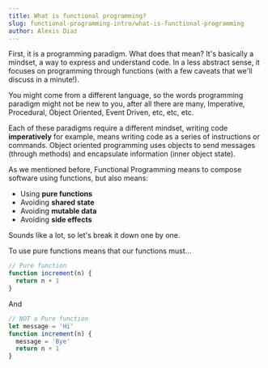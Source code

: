 ```yaml
---
title: What is functional programming?
slug: functional-programming-intro/what-is-functional-programming
author: Alexis Diaz
---
```


First, it is a programming paradigm. What does that mean? It's basically a
mindset, a way to express and understand code. In a less abstract sense, it
focuses on programming through functions (with a few caveats that we'll discuss
in a minute!).

You might come from a different language, so the words programming paradigm
might not be new to you, after all there are many, Imperative, Procedural,
Object Oriented, Event Driven, etc, etc, etc.

Each of these paradigms require a different mindset, writing code
**imperatively** for example, means writing code as a series of instructions or
commands. Object oriented programming uses objects to send messages (through
methods) and encapsulate information (inner object state).

As we mentioned before, Functional Programming means to compose software using
functions, but also means:

- Using **pure functions**
- Avoiding **shared state**
- Avoiding **mutable data**
- Avoiding **side effects**

Sounds like a lot, so let's break it down one by one.

To use pure functions means that our functions must...

```js
// Pure function
function increment(n) {
  return n + 1
}
```

And

```js
// NOT a Pure function
let message = 'Hi'
function increment(n) {
  message = 'Bye'
  return n + 1
}
```
